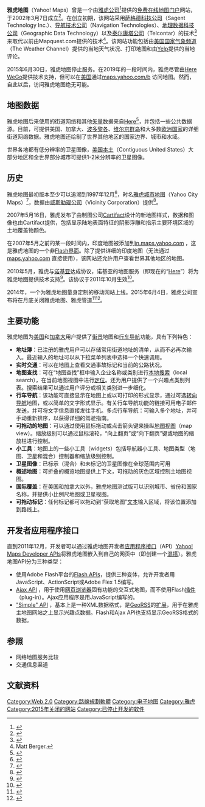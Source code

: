 {{NoteTA|G1=IT}}
{{Infobox website
| name = 雅虎地图
| native_name = Yahoo! Maps
| native_name_lang = en
| logo = Yahoo! Maps (2013-2019).png
| logo_size = 150px
| url = [http://web.archive.org/web/20140731164747/https://maps.yahoo.com/ maps.yahoo.com]
| commercial = 是
| type = [[电子地图服务|电子地图服务]]
| registration = 否
| owner = [[雅虎|雅虎]]
| author = [[雅虎|雅虎]]
| language = [[多语言|多语言]]
| launch_date = {{Start date and age|2002|3|7}}
| dissolved = {{End date and age|2015|6|15}}
| current_status = 停止服務
}}

'''雅虎地图'''（Yahoo! Maps）曾是一个由[[雅虎公司|雅虎公司]]<ref name="mashable info 1">{{cite web|url = http://mashable.com/2012/11/13/nokia-here|title = Nokia Shows Off the Future of Maps With 'HERE'|date = November 13, 2012|publisher = Mashable|accessdate = June 4, 2015|last = Price|first = Emily|archive-date = 2013-06-01|archive-url = https://web.archive.org/web/20130601195654/http://mashable.com/2012/11/13/nokia-here/|dead-url = no}}</ref>提供的[[免费|免费]][[在线|在线]][[地图|地图]][[门户|门户]]网站，于2002年3月7日成立<ref>{{cite web|url=https://www.wsj.com/articles/SB1015563524880644320|title=Yahoo Launches New Maps Platform|date=March 8, 2002|publisher=[[The_Wall_Street_Journal|The Wall Street Journal]]|access-date=2020-07-27|archive-date=2020-11-28|archive-url=https://web.archive.org/web/20201128004226/https://www.wsj.com/articles/SB1015563524880644320|dead-url=no}}</ref>。在创立初期，该网站采用[[萨格德科技公司|萨格德科技公司]]（Sagent Technology Inc.）、[[导航技术公司|导航技术公司]]（Navigation Technologies）、[[地理数据科技公司|地理数据科技公司]]（Geographic Data Technology）以及[[泰尔康塔公司|泰尔康塔公司]]（Telcontar）的技术<ref>{{cite web|url=https://web.archive.org/web/20080331060804/http://yhoo.client.shareholder.com/press/ReleaseDetail.cfm?ReleaseID=174244|title=Yahoo! Inc.- Press Release|date=March 7, 2002|publisher=[[Yahoo!|Yahoo!]]}}</ref>来取代以前由Mapquest.com提供的技术<ref>Matt Berger.{{cite web|url=https://web.archive.org/web/20130929234550/http://www.pcworld.com/article/87804/article.html|title=Yahoo Finds the Way With Its Own Maps|date=Mar 7, 2002|publisher=PCWorld}}</ref>。该网站功能包括由[[美国国家气象频道|美国国家气象频道]]（The Weather Channel）提供的当地天气状况、打印地图和由[[Yelp|Yelp]]提供的当地评论。

2015年6月30日，雅虎地图停止服务。在2019年的一段时间内，雅虎尽管由[[Here_WeGo|Here WeGo]]提供技术支持，但可以在[[美国|美国]]通过[https://maps.yahoo.com/b/ maps.yahoo.com/b] {{Wayback|url=https://maps.yahoo.com/b/ |date=20191008001711 }}访问地图。然而，自此以后，访问雅虎地图绝无可能。

==地图数据==
雅虎地图后来使用的街道网络和其他[[矢量|矢量]]数据来自[[Here_(公司)|Here]]<ref>{{cite web|url=https://policies.yahoo.com/xw/en/yahoo/terms/product-atos/maps/index.htm|title=Yahoo Maps Additional Terms Of Service|website=policies.yahoo.com|access-date=2019-01-02|archive-date=2021-01-26|archive-url=https://web.archive.org/web/20210126155329/https://policies.yahoo.com/xw/en/yahoo/terms/product-atos/maps/index.htm|dead-url=no}}</ref>，并包括一些公共数据源。目前，可提供美国、加拿大、[[波多黎各|波多黎各]]、[[维尔京群岛|维尔京群岛]]和大多数[[欧洲国家|欧洲国家]]的详细街道网络数据。雅虎地图还绘制了世界其他地区的国家边界、城市和水域。

世界各地都有低分辨率的卫星图像，[[美国本土|美国本土]]（Contiguous United States）大部分地区和全世界部分城市可提供1-2米分辨率的卫星图像。

==历史==
雅虎地图最初版本至少可以追溯到1997年12月<ref>{{cite web|url=http://web.archive.org/web/19971210232333/http://maps.yahoo.com/yahoo/|title=Using Street Address or Intersection or City, State|archivedate=1997-12-10|publisher=Yahoo! Maps}}</ref>，时名[[雅虎城市地图|雅虎城市地图]]（Yahoo City Maps）<ref name="Cassell1999">{{cite book|author=Kay Ann Cassell|title=Developing Reference Collections and Services in an Electronic Age: A How-to-do-it Manual for Librarians|url=https://books.google.com/books?id=z04PAQAAMAAJ|year=1999|publisher=Neal-Schuman Publishers|isbn=978-1-55570-363-9|pages=31-|access-date=2020-07-28|archive-date=2020-08-13|archive-url=https://web.archive.org/web/20200813170738/https://books.google.com/books?id=z04PAQAAMAAJ|dead-url=no}}</ref>，数据由[[威斯勒瑅公司|威斯勒瑅公司]]（Vicinity Corporation）提供<ref>{{cite web|url=http://web.archive.org/web/19980208001924/http://maps.yahoo.com/yahoo/|title=Enter Your Street Address or Intersection or City, State|archivedate=1998-02-08|publisher=Yahoo! Maps}}</ref>。

2007年5月16日，雅虎发布了由制图公司[[Cartifact|Cartifact]]设计的新地图样式，数据和图像也由Cartifact提供，包括显示陆地表面特征的阴影浮雕和指示主要环境区域的土地覆盖物颜色。

在2007年5月之前的某一段时间内，印度地图被添加到[http://in.maps.yahoo.com in.maps.yahoo.com] {{Wayback|url=http://in.maps.yahoo.com/ |date=20090114045657 }}，这是雅虎地图的一个非[[Flash|Flash]][[界面|界面]]。除了提供详细的印度地图（无法通过[http://maps.yahoo.com maps.yahoo.com] {{Wayback|url=http://maps.yahoo.com/ |date=20090313184016 }} 直接使用），该网站还允许用户查看世界其他地区的地图。

2010年5月，雅虎与[[诺基亚|诺基亚]]达成协议，诺基亚的地图服务（即现在的“[[Here_(公司)|Here]]”）将为雅虎地图提供技术支持<ref>{{cite web|url=https://searchengineland.com/yahoo-nokia-deal-some-details-perspective-42751|title=The Yahoo-Nokia Deal: Some Details & Perspective|date=24 May 2010|website=Search Engine Land|access-date=2020-07-28|archive-date=2020-09-26|archive-url=https://web.archive.org/web/20200926093150/https://searchengineland.com/yahoo-nokia-deal-some-details-perspective-42751|dead-url=no}}</ref>。该协议于2011年10月生效<ref>{{cite web|url=https://searchengineland.com/powered-by-nokia-new-yahoo-maps-goes-live-98815|title=Powered By Nokia, The New Yahoo Maps Goes Live|date=28 October 2011|website=Search Engine Land|access-date=2020-07-28|archive-date=2021-02-25|archive-url=https://web.archive.org/web/20210225031034/https://searchengineland.com/powered-by-nokia-new-yahoo-maps-goes-live-98815|dead-url=no}}</ref>。

2014年，一个为雅虎地图量身定制的移动网站上线。2015年6月4日，雅虎公司宣布将在月底关闭雅虎地图、雅虎管道<ref>{{cite web|url=http://www.cnet.com/news/yahoo-to-shut-down-its-maps-site/|title=Yahoo to shut down its Maps site|last=Nieva|first=Richard|date=June 4, 2015|website=[[CNET|CNET]]|accessdate=June 4, 2015|archive-date=2021-05-04|archive-url=https://web.archive.org/web/20210504013701/https://www.cnet.com/news/yahoo-to-shut-down-its-maps-site/|dead-url=no}}</ref><ref>{{cite web|url=https://yahoo.tumblr.com/post/120700756894/q2-2015-progress-report-on-our-product|title=Q2 2015 Progress Report On Our Product Prioritization|website=Yahoo|access-date=2019-01-02|archive-date=2021-02-19|archive-url=https://web.archive.org/web/20210219143857/https://yahoo.tumblr.com/post/120700756894/q2-2015-progress-report-on-our-product|dead-url=no}}</ref>。
==主要功能==
雅虎地图为[[美国|美国]]和[[加拿大|加拿大]]用户提供了[[街景|街景]]地图和[[行车|行车]][[导航|导航]]功能，具有下列特色：
*'''地址簿'''：已注册的雅虎用户可以存储常用街道地址的清单，从而不必再次输入。最近输入的地址可以从下拉菜单列表中选择一个快速调用。
*'''实时交通'''：可以在地图上查看交通事故标记和当前的公路状况。
*'''地图查找'''：可在“地图查找”框中输入企业名称或类别进行[[本地搜索|本地搜索]]（local search），在当前地图视图中进行[[定位|定位]]。还为用户提供了一个兴趣点类别列表。搜索结果可以通过用户评分或相关类别进一步细化。
*'''行车导航'''：该功能可直接显示在地图上或以可打印的形式显示，通过可选[[转向导航|转向导航]]地图，或以简单的文字形式显示。有关行车导航功能的链接可用电子邮件发送，并可将文字信息直接发往手机。多点行车导航：可输入多个地址，并可手动重新排序，以获得详细的驾驶指南。
*'''可拖动的地图'''：可以通过使用鼠标拖动或点击箭头键来操纵[[地图视图|地图视图]]（map view）。缩放级别可以通过鼠标滚轮，“向上翻页”或“向下翻页”键或地图的缩放栏进行控制。
*'''小工具'''：地图上的一些小工具（widgets）包括导航器小工具、地图类型（地图、卫星和混合）控制器和缩放级别控制。
*'''卫星图像'''：已标示（混合）和未标记的卫星图像在全球范围内可用
*'''概述地图'''：可折叠的概览地图提供上下文，可拖动的灰色区域控制主地图视图。
*'''国际覆盖'''：在美国和加拿大以外，雅虎地图测试版可以识别城市、省份和国家名称，并提供小比例尺地图或卫星视图。
*'''可拖动标记'''：任何标记都可以拖动到“获取地图”[[文本|文本]]输入区域，将该位置添加到路线上。
==开发者应用程序接口==
直到2011年12月，开发者可以通过雅虎地图开发者[[应用程序接口|应用程序接口]]（API）[https://web.archive.org/web/20101204102041/http://developer.yahoo.com/maps/ Yahoo! Maps Developer APIs]将雅虎地图嵌入到自己的网页中（即创建一个[[混搭|混搭]]）。雅虎地图API分为三种类型：
*使用Adobe Flash平台的[http://developer.yahoo.com/maps/flash/index.html Flash APIs]，提供三种变体，允许开发者用JavaScript、ActionScript或Adobe Flex 1.5编写。
*[http://developer.yahoo.com/maps/ajax/index.html Ajax API] {{Wayback|url=http://developer.yahoo.com/maps/ajax/index.html |date=20150605003228 }}，用于使用[[网页浏览器|网页浏览器]]固有功能的交互式地图，而不使用Flash[[插件|插件]]（plug-in）。Ajax应用程序是用JavaScript编写的。
*[http://developer.yahoo.com/maps/simple/index.html "Simple" API] {{Wayback|url=http://developer.yahoo.com/maps/simple/index.html |date=20141015141533 }}，基本上是一种XML数据格式，是[[GeoRSS|GeoRSS]]的[[扩展|扩展]]，用于在雅虎主地图网站之上显示兴趣点数据。Flash和Ajax API也支持显示GeoRSS格式的数据。

==参照==
* 网络地图服务比较
* 交通信息渠道

== 文献资料 ==
{{Reflist}}

{{Yahoo! 公司}}
{{地球}}

[[Category:Web_2.0|Category:Web 2.0]]
[[Category:路線規劃軟體|Category:路線規劃軟體]]
[[Category:电子地图|Category:电子地图]]
[[Category:雅虎|Category:雅虎]]
[[Category:2015年关闭的网站|Category:2015年关闭的网站]]
[[Category:已停止开发的软件|Category:已停止开发的软件]]